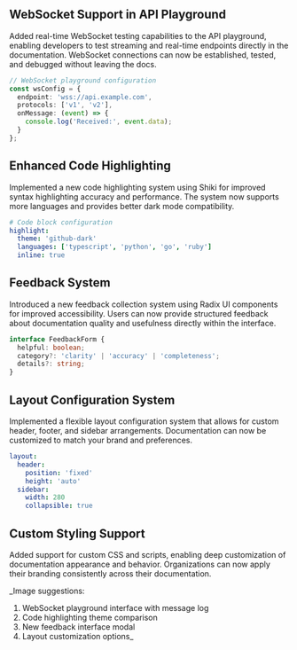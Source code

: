 ## WebSocket Support in API Playground
Added real-time WebSocket testing capabilities to the API playground, enabling developers to test streaming and real-time endpoints directly in the documentation. WebSocket connections can now be established, tested, and debugged without leaving the docs.

```typescript
// WebSocket playground configuration
const wsConfig = {
  endpoint: 'wss://api.example.com',
  protocols: ['v1', 'v2'],
  onMessage: (event) => {
    console.log('Received:', event.data);
  }
};
```

## Enhanced Code Highlighting
Implemented a new code highlighting system using Shiki for improved syntax highlighting accuracy and performance. The system now supports more languages and provides better dark mode compatibility.

```yaml
# Code block configuration
highlight:
  theme: 'github-dark'
  languages: ['typescript', 'python', 'go', 'ruby']
  inline: true
```

## Feedback System
Introduced a new feedback collection system using Radix UI components for improved accessibility. Users can now provide structured feedback about documentation quality and usefulness directly within the interface.

```typescript
interface FeedbackForm {
  helpful: boolean;
  category?: 'clarity' | 'accuracy' | 'completeness';
  details?: string;
}
```

## Layout Configuration System
Implemented a flexible layout configuration system that allows for custom header, footer, and sidebar arrangements. Documentation can now be customized to match your brand and preferences.

```yaml
layout:
  header:
    position: 'fixed'
    height: 'auto'
  sidebar:
    width: 280
    collapsible: true
```

## Custom Styling Support
Added support for custom CSS and scripts, enabling deep customization of documentation appearance and behavior. Organizations can now apply their branding consistently across their documentation.

_Image suggestions: 
1. WebSocket playground interface with message log
2. Code highlighting theme comparison
3. New feedback interface modal
4. Layout customization options_